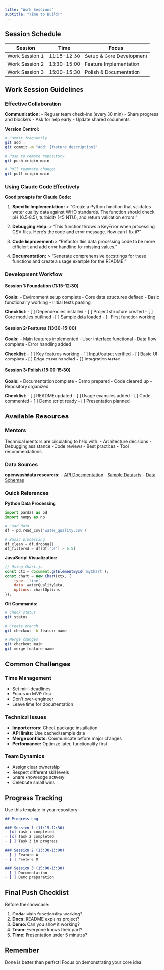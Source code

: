 ```yaml
---
title: "Work Sessions"
subtitle: "Time to Build!"
---
```


## Session Schedule

| Session | Time | Focus |
|---------|------|-------|
| Work Session 1 | 11:15-12:30 | Setup & Core Development |
| Work Session 2 | 13:30-15:00 | Feature Implementation |
| Work Session 3 | 15:00-15:30 | Polish & Documentation |

## Work Session Guidelines

### Effective Collaboration

**Communication:**
- Regular team check-ins (every 30 min)
- Share progress and blockers
- Ask for help early
- Update shared documents

**Version Control:**
```bash
# Commit frequently
git add .
git commit -m "Add: [feature description]"

# Push to remote repository
git push origin main

# Pull teammate changes
git pull origin main
```

### Using Claude Code Effectively

**Good prompts for Claude Code:**

1. **Specific Implementation:**
   > "Create a Python function that validates water quality data against WHO standards. The function should check pH (6.5-8.5), turbidity (<5 NTU), and return validation errors."

2. **Debugging Help:**
   > "This function throws a KeyError when processing CSV files. Here's the code and error message. How can I fix it?"

3. **Code Improvement:**
   > "Refactor this data processing code to be more efficient and add error handling for missing values."

4. **Documentation:**
   > "Generate comprehensive docstrings for these functions and create a usage example for the README."

### Development Workflow

#### Session 1: Foundation (11:15-12:30)

**Goals:**
- Environment setup complete
- Core data structures defined
- Basic functionality working
- Initial tests passing

**Checklist:**
- [ ] Dependencies installed
- [ ] Project structure created
- [ ] Core modules outlined
- [ ] Sample data loaded
- [ ] First function working

#### Session 2: Features (13:30-15:00)

**Goals:**
- Main features implemented
- User interface functional
- Data flow complete
- Error handling added

**Checklist:**
- [ ] Key features working
- [ ] Input/output verified
- [ ] Basic UI complete
- [ ] Edge cases handled
- [ ] Integration tested

#### Session 3: Polish (15:00-15:30)

**Goals:**
- Documentation complete
- Demo prepared
- Code cleaned up
- Repository organized

**Checklist:**
- [ ] README updated
- [ ] Usage examples added
- [ ] Code commented
- [ ] Demo script ready
- [ ] Presentation planned

## Available Resources

### Mentors

Technical mentors are circulating to help with:
- Architecture decisions
- Debugging assistance
- Code reviews
- Best practices
- Tool recommendations

### Data Sources

**openwashdata resources:**
- [API Documentation](https://openwashdata.org/api)
- [Sample Datasets](https://openwashdata.org/datasets)
- [Data Schemas](https://openwashdata.org/schemas)

### Quick References

**Python Data Processing:**
```python
import pandas as pd
import numpy as np

# Load data
df = pd.read_csv('water_quality.csv')

# Basic processing
df_clean = df.dropna()
df_filtered = df[df['ph'] > 6.5]
```

**JavaScript Visualization:**
```javascript
// Using Chart.js
const ctx = document.getElementById('myChart');
const chart = new Chart(ctx, {
    type: 'line',
    data: waterQualityData,
    options: chartOptions
});
```

**Git Commands:**
```bash
# Check status
git status

# Create branch
git checkout -b feature-name

# Merge changes
git checkout main
git merge feature-name
```

## Common Challenges

### Time Management

- Set mini-deadlines
- Focus on MVP first
- Don't over-engineer
- Leave time for documentation

### Technical Issues

- **Import errors:** Check package installation
- **API limits:** Use cached/sample data
- **Merge conflicts:** Communicate before major changes
- **Performance:** Optimize later, functionality first

### Team Dynamics

- Assign clear ownership
- Respect different skill levels
- Share knowledge actively
- Celebrate small wins

## Progress Tracking

Use this template in your repository:

```markdown
## Progress Log

### Session 1 (11:15-12:30)
- [x] Task 1 completed
- [x] Task 2 completed
- [ ] Task 3 in progress

### Session 2 (13:30-15:00)
- [ ] Feature A
- [ ] Feature B

### Session 3 (15:00-15:30)
- [ ] Documentation
- [ ] Demo preparation
```

## Final Push Checklist

Before the showcase:

1. **Code:** Main functionality working?
2. **Docs:** README explains project?
3. **Demo:** Can you show it working?
4. **Team:** Everyone knows their part?
5. **Time:** Presentation under 5 minutes?

::: {.callout-tip}
## Remember
Done is better than perfect! Focus on demonstrating your core idea.
:::